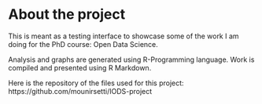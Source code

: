 
# About the project

This is meant as a testing interface to showcase some of the work I am doing for the PhD course: Open Data Science.

Analysis and graphs are generated using R-Programming language.
Work is compiled and presented using R Markdown.

Here is the repository of the files used for this project: https://github.com/mounirsetti/IODS-project
